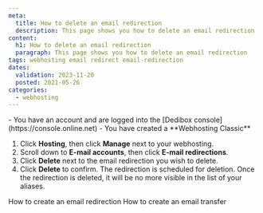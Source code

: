 ```yaml
---
meta:
  title: How to delete an email redirection
  description: This page shows you how to delete an email redirection
content:
  h1: How to delete an email redirection
  paragraph: This page shows you how to delete an email redirection
tags: webhosting email redirect email-redirection
dates:
  validation: 2023-11-20
  posted: 2021-05-26
categories:
  - webhosting
---
```


<Macro id="webhosting-online" />

<Message type="requirement">
  - You have an account and are logged into the [Dedibox console](https://console.online.net)
  - You have created a **Webhosting Classic**
</Message>

1. Click **Hosting**, then click **Manage** next to your webhosting. 
2. Scroll down to **E-mail accounts**, then click **E-mail redirections**. 
    <Lightbox src="scaleway_email_redirections.webp" alt="" />
3. Click **Delete** next to the email redirection you wish to delete. 
4. Click **Delete** to confirm.  The redirection is scheduled for deletion.
    <Message type="note">
      Once the redirection is deleted, it will be no more visible in the list of your aliases.
    </Message>


<Navigation title="See also">
  <PreviousButton to="/dedibox-console/classic-hosting/how-to/create-email-redirection/">How to create an email redirection</PreviousButton>
  <NextButton to="/dedibox-console/classic-hosting/how-to/create-email-transfer/">How to create an email transfer</NextButton>
</Navigation> 

